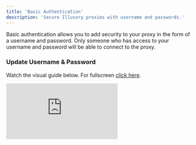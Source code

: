 ```yaml
---
title: 'Basic Authentication'
description: 'Secure Illusory proxies with username and passwords.'
---
```


Basic authentication allows you to add security to your proxy in the form of a username and password. Only someone who has access to your username and password will be able to connect to the proxy.

### Update Username & Password

Watch the visual guide below. For fullscreen [click here](https://app.arcade.software/share/KsUVtnpq5tV1hNivKtVo).

<div style={{
  position: 'relative',
  paddingBottom: 'calc(66% + 41px)',
  height: '0'
  }}>
<iframe
  src="https://demo.arcade.software/KsUVtnpq5tV1hNivKtVo?embed"
  title="Basic Authentication"
  frameborder="0"
  loading="lazy"
  allowfullscreen
  webkitallowfullscreen
  mozallowfullscreen
  style={{
    background: '#030515',
    width: '100%',
    height: '100%',
    position: 'absolute',
    top: '0',
    left: '0',
    colorScheme: 'none'
  }}></iframe>
</div>
